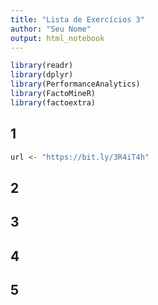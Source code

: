 ```yaml
---
title: "Lista de Exercícios 3"
author: "Seu Nome"
output: html_notebook
---
```



```r
library(readr)
library(dplyr)
library(PerformanceAnalytics)
library(FactoMineR)
library(factoextra)
```


## 1

```r
url <- "https://bit.ly/3R4iT4h"
```



## 2



## 3 



## 4 



## 5 
